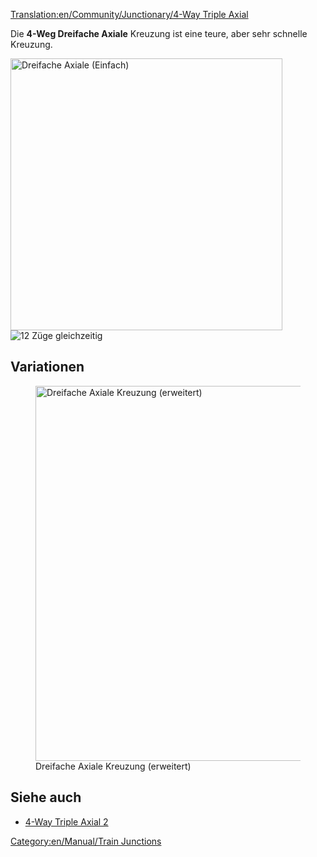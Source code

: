 [[Translation:en/Community/Junctionary/4-Way Triple Axial]]

{{de/Community/Junctionary/Kreuzungsmenü}}
Die '''4-Weg Dreifache Axiale''' Kreuzung ist eine teure, aber sehr schnelle Kreuzung.

[[File:en/Community/Junctionary/Tripleaxial.png|none|thumb|435px|Dreifache Axiale (Einfach)]]
[[File:en/Community/Junctionary/4wta.gif|right|thumb|12 Züge gleichzeitig]]

{{de/Community/Junctionary/Kreuzungskriterien|Teuer|3|1|0|1|0|0|1|1|0|0|1|||
*Viele Züge gleichzeitig (12)
*Benutzt spezielle Richtungen -> Oben-Unten und Rechts-Links
*Klein (12x12) 
*Wenige scharfe Kurven (siehe improvisierte Version für Hochgeschwindigkeit)
*Keine Hügel benötigt (für Hochgeschwindigkeit)
*Keine Staus möglich
*Keine Ein- oder Ausfahrten
*Einfache oder doppelte Spuren möglich. Deswegen werden keine Ein- und Ausfahrten benutzt.
*Jede Spur fängt eine Etage höher an als wenn sie die Kreuzung verlässt.
}}

==Variationen==
[[File:en/Community/Junctionary/Tripleaxial2.png|none|thumb|600px|Dreifache Axiale Kreuzung (erweitert)]]

==Siehe auch==
* [[en/Community/Junctionary/4-Way Triple Axial 2|4-Way Triple Axial 2]]

[[Category:en/Manual/Train Junctions]]
